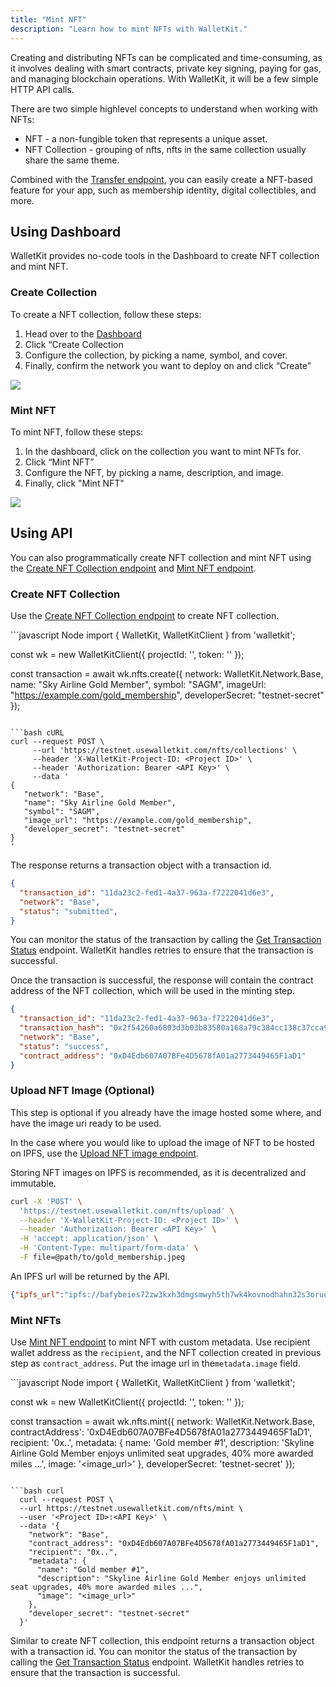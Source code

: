 ```yaml
---
title: "Mint NFT"
description: "Learn how to mint NFTs with WalletKit."
---
```


Creating and distributing NFTs can be complicated and time-consuming, as it involves dealing with smart contracts, private key signing, paying for gas, and managing blockchain operations. With WalletKit, it will be a few simple HTTP API calls.

There are two simple highlevel concepts to understand when working with NFTs:
*  NFT - a non-fungible token that represents a unique asset.
*  NFT Collection - grouping of nfts, nfts in the same collection usually share the same theme.

Combined with the [Transfer endpoint](/nfts/make-transfer), you can easily create a NFT-based feature for your app, such
as membership identity, digital collectibles, and more.



## Using Dashboard


WalletKit provides no-code tools in the Dashboard to create NFT collection and mint NFT.

### Create Collection
To create a NFT collection, follow these steps:

1. Head over to the [Dashboard](https://app.usewalletkit.com)
2. Click “Create Collection
3. Configure the collection, by picking a name, symbol, and cover.
4. Finally, confirm the network you want to deploy on and click “Create”

![](/images/reference/create-nft-collection-dashboard.png)

### Mint NFT
To mint NFT, follow these steps:
1. In the dashboard, click on the collection you want to mint NFTs for.
2. Click “Mint NFT”
3. Configure the NFT, by picking a name, description, and image.
4. Finally, click "Mint NFT"

![](/images/reference/mint-nft-dashboard.png)


## Using API

You can also programmatically create NFT collection and mint NFT using the [Create NFT Collection endpoint](/api-reference/nfts/create-nft-collection)
and [Mint NFT endpoint](/api-reference/nfts/mint-nft).

### Create NFT Collection

Use the [Create NFT Collection endpoint](/api-reference/nfts/create-nft-collection) to create NFT collection.

<CodeGroup>
```javascript Node
import { WalletKit, WalletKitClient } from 'walletkit';

const wk = new WalletKitClient({
  projectId: '<Project ID>',
  token: '<API Key>'
});

const transaction = await wk.nfts.create({
  network: WalletKit.Network.Base,
  name: "Sky Airline Gold Member",
  symbol: "SAGM",
  imageUrl: "https://example.com/gold_membership",
  developerSecret: "testnet-secret"
});
```

```bash cURL
curl --request POST \
     --url 'https://testnet.usewalletkit.com/nfts/collections' \
     --header 'X-WalletKit-Project-ID: <Project ID>' \
     --header 'Authorization: Bearer <API Key>' \
     --data '
{
   "network": "Base",
   "name": "Sky Airline Gold Member",
   "symbol": "SAGM",
   "image_url": "https://example.com/gold_membership",
   "developer_secret": "testnet-secret"
}
'
```
</CodeGroup>

The response returns a transaction object with a transaction id.
```json JSON
{
  "transaction_id": "11da23c2-fed1-4a37-963a-f7222041d6e3",
  "network": "Base",
  "status": "submitted",
}
```

You can monitor the status of the transaction by calling the
[Get Transaction Status](/api-reference/transactions/transaction-status-by-id) endpoint. WalletKit handles retries to
ensure that the transaction is successful.

Once the transaction is successful, the response will contain the contract address of the NFT collection, which will be
used in the minting step.

```json JSON
{
  "transaction_id": "11da23c2-fed1-4a37-963a-f7222041d6e3",
  "transaction_hash": "0x2f54260a6803d3b03b83580a168a79c384cc138c37cca93f76dd7c042c183457",
  "network": "Base",
  "status": "success",
  "contract_address": "0xD4Edb607A07BFe4D5678fA01a2773449465F1aD1"
}
```

### Upload NFT Image (Optional)

This step is optional if you already have the image hosted some where, and have the image uri ready to be used.

In the case where you would like to upload the image of NFT to be hosted on IPFS, use the [Upload NFT image endpoint](/api-reference/nfts/upload-nft-image).

<Tip>
Storing NFT images on IPFS is recommended, as it is decentralized and immutable.
</Tip>

```bash cURL
curl -X 'POST' \
  'https://testnet.usewalletkit.com/nfts/upload' \
  --header 'X-WalletKit-Project-ID: <Project ID>' \
  --header 'Authorization: Bearer <API Key>' \
  -H 'accept: application/json' \
  -H 'Content-Type: multipart/form-data' \
  -F file=@path/to/gold_membership.jpeg
```

An IPFS url will be returned by the API.

```json JSON
{"ipfs_url":"ipfs://bafybeies72zw3kxh3dmgsmwyh5th7wk4kovnodhahn32s3oruorihs7qua/gold_membership.jpeg"}
```

### Mint NFTs

Use [Mint NFT endpoint](/api-reference/nfts/mint-nft) to mint NFT with custom metadata.
Use recipient wallet address as the `recipient`, and the NFT collection created in previous step as `contract_address`. Put the image url in the`metadata.image` field.

<CodeGroup>
```javascript Node
import { WalletKit, WalletKitClient } from 'walletkit';

const wk = new WalletKitClient({
  projectId: '<Project ID>',
  token: '<API Key>'
});

const transaction = await wk.nfts.mint({
  network: WalletKit.Network.Base,
  contractAddress': '0xD4Edb607A07BFe4D5678fA01a2773449465F1aD1',
  recipient: '0x..',
  metadata: {
    name: 'Gold member #1',
    description: 'Skyline Airline Gold Member enjoys unlimited seat upgrades, 40% more awarded miles ...',
    image: '<image_url>'
  },
  developerSecret: 'testnet-secret'
});
```

```bash curl
  curl --request POST \
  --url https://testnet.usewalletkit.com/nfts/mint \
  --user '<Project ID>:<API Key>' \
  --data '{
    "network": "Base",
    "contract_address": "0xD4Edb607A07BFe4D5678fA01a2773449465F1aD1",
    "recipient": "0x..",
    "metadata": {
      "name": "Gold member #1",
      "description": "Skyline Airline Gold Member enjoys unlimited seat upgrades, 40% more awarded miles ...",
      "image": "<image_url>"
    },
    "developer_secret": "testnet-secret"
  }'
```
</CodeGroup>

Similar to create NFT collection, this endpoint returns a transaction object with a transaction id. You can monitor the status of the transaction by calling the
[Get Transaction Status](/api-reference/transactions/transaction-status-by-id) endpoint. WalletKit handles retries to
ensure that the transaction is successful.
